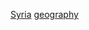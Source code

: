 {{asbox
| image     = SatSyria.jpg
| pix       = 30
| subject   = 
| qualifier = [[敘利亞地理]]相關
| category  = 叙利亚地理小作品
| tempsort  = *
| name      = Template:Syria-geo-stub
}}<noinclude>
[[Category:各国地理小作品模板|Syria]]
[[Category:叙利亚地理模板| ]]
[[Category:叙利亚小作品模板| geography]]
</noinclude>